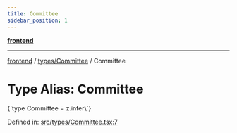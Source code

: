 ```yaml
---
title: Committee
sidebar_position: 1
---
```



[**frontend**](../../..)

***

[frontend](../../..) / [types/Committee](..) / Committee

# Type Alias: Committee

<CodeBlock language="ts">
{`type Committee = z.infer\<typeof [CommitteeSchema](../variables/CommitteeSchema)\>`}
</CodeBlock>

Defined in: [src/types/Committee.tsx:7](https://github.com/svsticky/CommitteeClash/blob/cf8a63ee123fe6ef8b9cc633622ca8c3bc6fa48a/frontend/src/types/Committee.tsx#L7)
